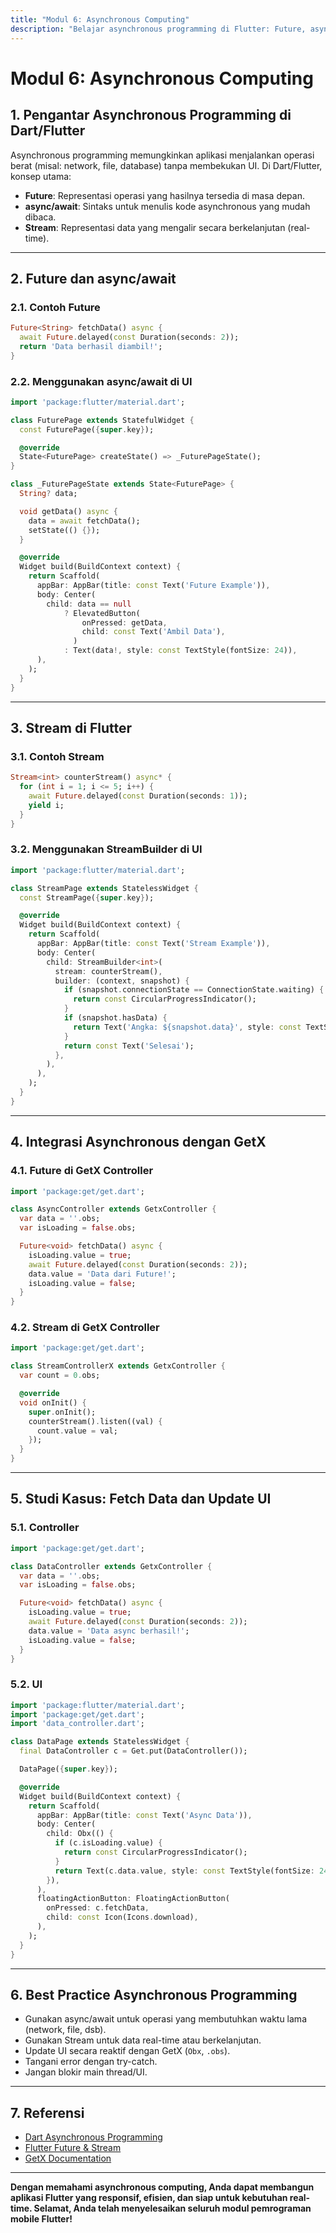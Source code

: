 ```yaml
---
title: "Modul 6: Asynchronous Computing"
description: "Belajar asynchronous programming di Flutter: Future, async/await, Stream, dan integrasi dengan GetX."
---
```


# Modul 6: Asynchronous Computing

## 1. Pengantar Asynchronous Programming di Dart/Flutter

Asynchronous programming memungkinkan aplikasi menjalankan operasi berat (misal: network, file, database) tanpa membekukan UI. Di Dart/Flutter, konsep utama:

- **Future**: Representasi operasi yang hasilnya tersedia di masa depan.
- **async/await**: Sintaks untuk menulis kode asynchronous yang mudah dibaca.
- **Stream**: Representasi data yang mengalir secara berkelanjutan (real-time).

---

## 2. Future dan async/await

### 2.1. Contoh Future

```dart
Future<String> fetchData() async {
  await Future.delayed(const Duration(seconds: 2));
  return 'Data berhasil diambil!';
}
```

### 2.2. Menggunakan async/await di UI

```dart
import 'package:flutter/material.dart';

class FuturePage extends StatefulWidget {
  const FuturePage({super.key});

  @override
  State<FuturePage> createState() => _FuturePageState();
}

class _FuturePageState extends State<FuturePage> {
  String? data;

  void getData() async {
    data = await fetchData();
    setState(() {});
  }

  @override
  Widget build(BuildContext context) {
    return Scaffold(
      appBar: AppBar(title: const Text('Future Example')),
      body: Center(
        child: data == null
            ? ElevatedButton(
                onPressed: getData,
                child: const Text('Ambil Data'),
              )
            : Text(data!, style: const TextStyle(fontSize: 24)),
      ),
    );
  }
}
```

---

## 3. Stream di Flutter

### 3.1. Contoh Stream

```dart
Stream<int> counterStream() async* {
  for (int i = 1; i <= 5; i++) {
    await Future.delayed(const Duration(seconds: 1));
    yield i;
  }
}
```

### 3.2. Menggunakan StreamBuilder di UI

```dart
import 'package:flutter/material.dart';

class StreamPage extends StatelessWidget {
  const StreamPage({super.key});

  @override
  Widget build(BuildContext context) {
    return Scaffold(
      appBar: AppBar(title: const Text('Stream Example')),
      body: Center(
        child: StreamBuilder<int>(
          stream: counterStream(),
          builder: (context, snapshot) {
            if (snapshot.connectionState == ConnectionState.waiting) {
              return const CircularProgressIndicator();
            }
            if (snapshot.hasData) {
              return Text('Angka: ${snapshot.data}', style: const TextStyle(fontSize: 32));
            }
            return const Text('Selesai');
          },
        ),
      ),
    );
  }
}
```

---

## 4. Integrasi Asynchronous dengan GetX

### 4.1. Future di GetX Controller

```dart
import 'package:get/get.dart';

class AsyncController extends GetxController {
  var data = ''.obs;
  var isLoading = false.obs;

  Future<void> fetchData() async {
    isLoading.value = true;
    await Future.delayed(const Duration(seconds: 2));
    data.value = 'Data dari Future!';
    isLoading.value = false;
  }
}
```

### 4.2. Stream di GetX Controller

```dart
import 'package:get/get.dart';

class StreamControllerX extends GetxController {
  var count = 0.obs;

  @override
  void onInit() {
    super.onInit();
    counterStream().listen((val) {
      count.value = val;
    });
  }
}
```

---

## 5. Studi Kasus: Fetch Data dan Update UI

### 5.1. Controller

```dart
import 'package:get/get.dart';

class DataController extends GetxController {
  var data = ''.obs;
  var isLoading = false.obs;

  Future<void> fetchData() async {
    isLoading.value = true;
    await Future.delayed(const Duration(seconds: 2));
    data.value = 'Data async berhasil!';
    isLoading.value = false;
  }
}
```

### 5.2. UI

```dart
import 'package:flutter/material.dart';
import 'package:get/get.dart';
import 'data_controller.dart';

class DataPage extends StatelessWidget {
  final DataController c = Get.put(DataController());

  DataPage({super.key});

  @override
  Widget build(BuildContext context) {
    return Scaffold(
      appBar: AppBar(title: const Text('Async Data')),
      body: Center(
        child: Obx(() {
          if (c.isLoading.value) {
            return const CircularProgressIndicator();
          }
          return Text(c.data.value, style: const TextStyle(fontSize: 24));
        }),
      ),
      floatingActionButton: FloatingActionButton(
        onPressed: c.fetchData,
        child: const Icon(Icons.download),
      ),
    );
  }
}
```

---

## 6. Best Practice Asynchronous Programming

- Gunakan async/await untuk operasi yang membutuhkan waktu lama (network, file, dsb).
- Gunakan Stream untuk data real-time atau berkelanjutan.
- Update UI secara reaktif dengan GetX (`Obx`, `.obs`).
- Tangani error dengan try-catch.
- Jangan blokir main thread/UI.

---

## 7. Referensi

- [Dart Asynchronous Programming](https://dart.dev/codelabs/async-await)
- [Flutter Future & Stream](https://docs.flutter.dev/cookbook/networking/fetch-data)
- [GetX Documentation](https://pub.dev/packages/get)

---

**Dengan memahami asynchronous computing, Anda dapat membangun aplikasi Flutter yang responsif, efisien, dan siap untuk kebutuhan real-time. Selamat, Anda telah menyelesaikan seluruh modul pemrograman mobile Flutter!**
